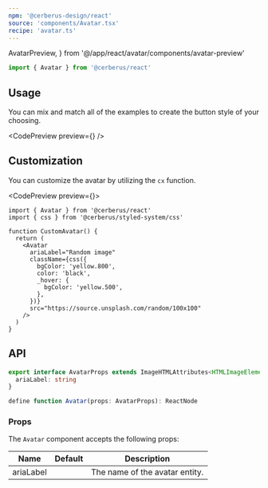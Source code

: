 ```yaml
---
npm: '@cerberus-design/react'
source: 'components/Avatar.tsx'
recipe: 'avatar.ts'
---
```


  AvatarPreview,
} from '@/app/react/avatar/components/avatar-preview'

```ts
import { Avatar } from '@cerberus/react'
```

## Usage

You can mix and match all of the examples to create the button style of your choosing.

<CodePreview preview={<AvatarPreview />} />

## Customization

You can customize the avatar by utilizing the `cx` function.

<CodePreview preview={<AvatarPreview />}>
```tsx title="avatar.tsx"
import { Avatar } from '@cerberus/react'
import { css } from '@cerberus/styled-system/css'

function CustomAvatar() {
  return (
    <Avatar
      ariaLabel="Random image"
      className={css({
        bgColor: 'yellow.800',
        color: 'black',
        _hover: {
          bgColor: 'yellow.500',
        },
      })}
      src="https://source.unsplash.com/random/100x100"
    />
  )
}
```
</CodePreview>

## API

```ts showLineNumbers=false
export interface AvatarProps extends ImageHTMLAttributes<HTMLImageElement> {
  ariaLabel: string
}

define function Avatar(props: AvatarProps): ReactNode
````

### Props

The `Avatar` component accepts the following props:

| Name     | Default | Description                            |
| -------- | ------- | -------------------------------------- |
| ariaLabel     |    | The name of the avatar entity. |
